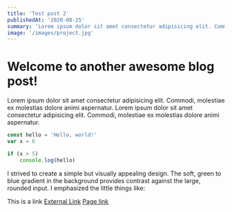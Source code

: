 ```yaml
---
title: 'Test post 2'
publishedAt: '2020-08-25'
summary: 'Lorem ipsum dolor sit amet consectetur adipisicing elit. Commodi, molestiae ex molestias dolore animi aspernatur.'
image: '/images/project.jpg'
---
```


# Welcome to another awesome blog post!

Lorem ipsum dolor sit amet consectetur adipisicing elit. Commodi, molestiae ex molestias dolore animi aspernatur. Lorem ipsum dolor sit amet consectetur adipisicing elit. Commodi, molestiae ex molestias dolore animi aspernatur.

```javascript:hello.js
const hello = 'Hello, world!'
var x = 6

if (x > 5)
    console.log(hello)
```

I strived to create a simple but visually appealing design. The soft, green to blue gradient in the background provides contrast against the large, rounded input. I emphasized the little things like:

This is a link
[External Link](https://developer.apple.com/fonts/)
[Page link](/)
